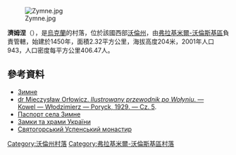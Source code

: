 [[Image:Zymne.jpg|right]]

'''濟姆涅'''（{{lang-uk|Зимне}}），是[[烏克蘭|烏克蘭]]的村落，位於該國西部[[沃倫州|沃倫州]]，由[[弗拉基米爾-沃倫斯基區|弗拉基米爾-沃倫斯基區]]負責管轄，始建於1450年，面積2.32平方公里，海拔高度204米，2001年人口943，人口密度每平方公里406.47人。

{{coord|50|47|41|N|24|19|50|E|scale:30000|display=inline,title}}

==參考資料==
* [http://gska2.rada.gov.ua/pls/z7502/A005?rdat1=23.07.2010&rf7571=4696 Зимне]{{dead link|date=2018年3月 |bot=InternetArchiveBot |fix-attempted=yes }}
* [https://web.archive.org/web/20071210103821/http://wolyn.ovh.org/ippw/005.htm dr Mieczysław Orłowicz. ''Ilustrowany przewodnik po Wołyniu''. — Kowel — Włodzimierz — Poryck, 1929. — Сz. 5]. {{ref-pl}}
* [https://web.archive.org/web/20140313010816/http://www.vvadm.gov.ua/ukr/miscevi%20rady/zumne.html Паспорт села Зимне]
* [http://www.castles.com.ua/zymne.html Замки та храми України] {{Wayback|url=http://www.castles.com.ua/zymne.html |date=20161018025128 }}
* [http://community.livejournal.com/ua_travels/1060176.html Святогорський Успенський монастир]

[[Category:沃倫州村落|Category:沃倫州村落]]
[[Category:弗拉基米爾-沃倫斯基區村落|Category:弗拉基米爾-沃倫斯基區村落]]


{{Volyn-geo-stub}}